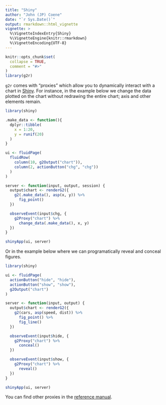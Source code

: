```yaml
---
title: "Shiny"
author: "John (JP) Coene"
date: "`r Sys.Date()`"
output: rmarkdown::html_vignette
vignette: >
  %\VignetteIndexEntry{Shiny}
  %\VignetteEngine{knitr::rmarkdown}
  %\VignetteEncoding{UTF-8}
---
```


```r
knitr::opts_chunk$set(
  collapse = TRUE,
  comment = "#>"
)
library(g2r)
```

`g2r` comes with "proxies" which allow you to dynamically interact with a chart in [Shiny](https://shiny.rstudio.com/). For instance, in the example below we change the data plotted on the chart without redrawing the entire chart; axis and other elements remain.

```r
library(shiny)

.make_data <- function(){
  dplyr::tibble(
    x = 1:20,
    y = runif(20)
  )
}

ui <- fluidPage(
  fluidRow(
    column(10, g2Output("chart")),
    column(2, actionButton("chg", "chg"))
  )
)

server <- function(input, output, session) {
  output$chart <- renderG2({
    g2(.make_data(), asp(x, y)) %>%
      fig_point()
  })

  observeEvent(input$chg, {
    g2Proxy("chart") %>%
      change_data(.make_data(), x, y)
  })
}

shinyApp(ui, server)
```

Or in the example below where we can programatically reveal and conceal figures. 

```r
library(shiny)

ui <- fluidPage(
  actionButton("hide", "hide"),
  actionButton("show", "show"),
  g2Output("chart")
)

server <- function(input, output) {
  output$chart <- renderG2({
    g2(cars, asp(speed, dist)) %>%
      fig_point() %>%
      fig_line()
  })

  observeEvent(input$hide, {
    g2Proxy("chart") %>%
      conceal()
  })

  observeEvent(input$show, {
    g2Proxy("chart") %>%
      reveal()
  })
}

shinyApp(ui, server)
```

You can find other proxies in the [reference manual](https://g2r.dev/reference/#section-shiny).